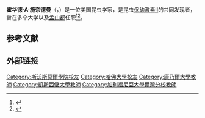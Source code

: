 '''霍华德·A·施奈德曼'''（{{lang-en|Howard Allen Schneiderman}}，{{bd|1927年|2月9日|1990年|12月5日}}）是一位美国昆虫学家，是昆虫[[保幼激素|保幼激素]]II的共同发现者，曾在多个大学以及[[孟山都|孟山都]]任职<ref>{{cite journal |last1=Gilbert |first1=LI |title=Howard A. Schneiderman: February 9, 1927-December 5, 1990. |journal=Biographical memoirs. National Academy of Sciences (U.S.) |date=1994 |volume=63 |pages=481-502 |pmid=11615390}}</ref><ref>{{cite journal |last1=Bryant |first1=PJ |title=In memoriam Howard A. Schneiderman (1927-1990). |journal=Developmental biology |date=1991-07 |volume=146 |issue=1 |pages=1-3 |doi=10.1016/0012-1606(91)90440-e |pmid=2060694}}</ref>。
==参考文献==
{{reflist}}
==外部链接==
{{authority control}}

{{DEFAULTSORT:Schneiderman, Howard Allen}}

[[Category:斯沃斯莫爾學院校友|Category:斯沃斯莫爾學院校友]]
[[Category:哈佛大學校友|Category:哈佛大學校友]]
[[Category:康乃爾大學教師|Category:康乃爾大學教師]]
[[Category:凱斯西儲大學教師|Category:凱斯西儲大學教師]]
[[Category:加利福尼亞大學爾灣分校教師|Category:加利福尼亞大學爾灣分校教師]]
